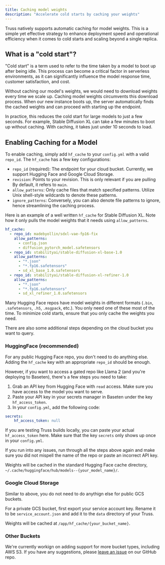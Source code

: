 ```yaml
---
title: Caching model weights
description: "Accelerate cold starts by caching your weights"
---
```


Truss natively supports automatic caching for model weights. This is a simple yet effective strategy to enhance deployment speed and operational efficiency when it comes to cold starts and scaling beyond a single replica.

## What is a "cold start"?
"Cold start" is a term used to refer to the time taken by a model to boot up after being idle. This process can become a critical factor in serverless environments, as it can significantly influence the model response time, customer satisfaction, and cost.

Without caching our model's weights, we would need to download weights every time we scale up. Caching model weights circumvents this download process. When our new instance boots up, the server automatically finds the cached weights and can proceed with starting up the endpoint.

In practice, this reduces the cold start for large models to just a few seconds. For example, Stable Diffusion XL can take a few minutes to boot up without caching. With caching, it takes just under 10 seconds to load.

## Enabling Caching for a Model

To enable caching, simply add `hf_cache` to your `config.yml` with a valid `repo_id`. The `hf_cache` has a few key configurations:
- `repo_id` (required): The endpoint for your cloud bucket. Currently, we support Hugging Face and Google Cloud Storage.
- `revision`: Points to your revision. This is only relevant if you are pulling By default, it refers to `main`.
- `allow_patterns`: Only cache files that match specified patterns. Utilize Unix shell-style wildcards to denote these patterns.
- `ignore_patterns`: Conversely, you can also denote file patterns to ignore, hence streamlining the caching process.

Here is an example of a well written `hf_cache` for Stable Diffusion XL. Note how it only pulls the model weights that it needs using `allow_patterns`.

```yaml
hf_cache:
  - repo_id: madebyollin/sdxl-vae-fp16-fix
    allow_patterns:
      - config.json
      - diffusion_pytorch_model.safetensors
  - repo_id: stabilityai/stable-diffusion-xl-base-1.0
    allow_patterns:
      - "*.json"
      - "*.fp16.safetensors"
      - sd_xl_base_1.0.safetensors
  - repo_id: stabilityai/stable-diffusion-xl-refiner-1.0
    allow_patterns:
      - "*.json"
      - "*.fp16.safetensors"
      - sd_xl_refiner_1.0.safetensors
```

Many Hugging Face repos have model weights in different formats (`.bin`, `.safetensors`, `.h5`, `.msgpack`, etc.). You only need one of these most of the time. To minimize cold starts, ensure that you only cache the weights you need.

There are also some additional steps depending on the cloud bucket you want to query.

### HuggingFace (recommended)
For any public Hugging Face repo, you don't need to do anything else. Adding the `hf_cache` key with an appropriate `repo_id` should be enough.

However, if you want to access a gated repo like Llama 2 (and you're deploying to Baseten), there's a few steps you need to take:
1. Grab an API key from Hugging Face with `read` access. Make sure you have access to the model you want to serve.
2. Paste your API key in your secrets manager in Baseten under the key `hf_access_token`.
3. In your `config.yml`, add the following code:

```yaml
secrets:
    hf_access_token: null
```

If you are testing Truss builds locally, you can paste your actual `hf_access_token` here. Make sure that the key `secrets` only shows up once in your `config.yml`.

If you run into any issues, run through all the steps above again and make sure you did not mispell the name of the repo or paste an incorrect API key.

Weights will be cached in the standard Hugging Face cache directory, `~/.cache/huggingface/hub/models--{your_model_name}/`.


### Google Cloud Storage
Similar to above, you do not need to do anythign else for public GCS buckets.

For a private GCS bucket, first export your service account key. Rename it to be `service_account.json` and add it to the `data` directory of your Truss.

Weights will be cached at `/app/hf_cache/{your_bucket_name}`.


### Other Buckets

We're currently workign on adding support for more bucket types, including AWS S3. If you have any suggestions, please [leave an issue](https://github.com/basetenlabs/truss/issues) on our GitHub repo.
